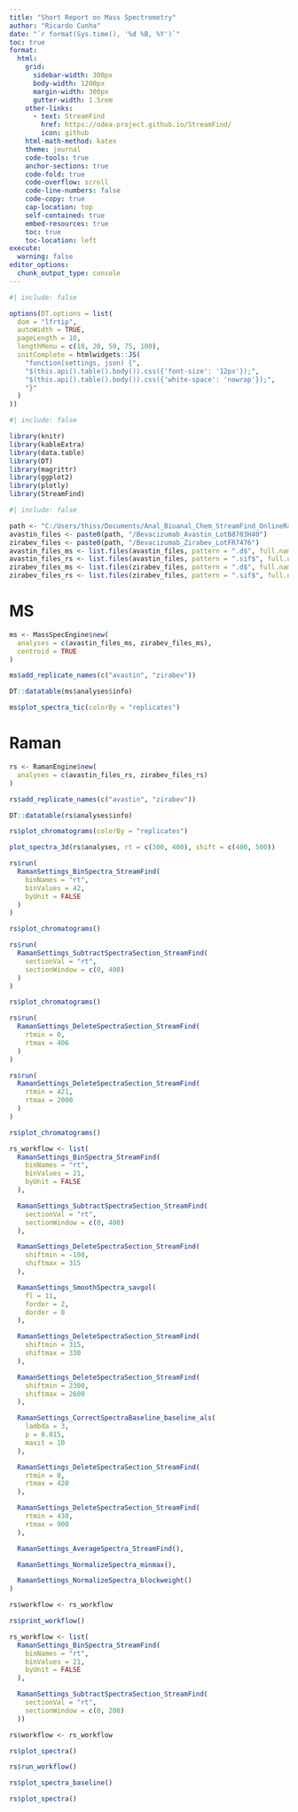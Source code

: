 ```yaml
---
title: "Short Report on Mass Spectrometry"
author: "Ricardo Cunha"
date: "`r format(Sys.time(), '%d %B, %Y')`"
toc: true
format:
  html:
    grid:
      sidebar-width: 300px
      body-width: 1200px
      margin-width: 300px
      gutter-width: 1.5rem
    other-links:
      - text: StreamFind
        href: https://odea-project.github.io/StreamFind/
        icon: github
    html-math-method: katex
    theme: journal
    code-tools: true
    anchor-sections: true
    code-fold: true
    code-overflow: scroll
    code-line-numbers: false
    code-copy: true
    cap-location: top
    self-contained: true
    embed-resources: true
    toc: true
    toc-location: left
execute:
  warning: false
editor_options: 
  chunk_output_type: console
---
```


```r
#| include: false

options(DT.options = list(
  dom = "lfrtip",
  autoWidth = TRUE,
  pageLength = 10,
  lengthMenu = c(10, 20, 50, 75, 100),
  initComplete = htmlwidgets::JS(
    "function(settings, json) {",
    "$(this.api().table().body()).css({'font-size': '12px'});",
    "$(this.api().table().body()).css({'white-space': 'nowrap'});",
    "}"
  )
))
```

```r
#| include: false

library(knitr)
library(kableExtra)
library(data.table)
library(DT)
library(magrittr)
library(ggplot2)
library(plotly)
library(StreamFind)
```

```r
#| include: false

path <- "C:/Users/thiss/Documents/Anal_Bioanal_Chem_StreamFind_OnlineRaman"
avastin_files <- paste0(path, "/Bevacizumab_Avastin_LotB8703H40")
zirabev_files <- paste0(path, "/Bevacizumab_Zirabev_LotFR7476")
avastin_files_ms <- list.files(avastin_files, pattern = ".d$", full.names = TRUE)
avastin_files_rs <- list.files(avastin_files, pattern = ".sif$", full.names = TRUE)
zirabev_files_ms <- list.files(zirabev_files, pattern = ".d$", full.names = TRUE)
zirabev_files_rs <- list.files(zirabev_files, pattern = ".sif$", full.names = TRUE)
```

# MS

```r
ms <- MassSpecEngine$new(
  analyses = c(avastin_files_ms, zirabev_files_ms),
  centroid = TRUE
)

ms$add_replicate_names(c("avastin", "zirabev"))
```

```r
DT::datatable(ms$analyses$info)
```

```r
ms$plot_spectra_tic(colorBy = "replicates")
```

# Raman

```r
rs <- RamanEngine$new(
  analyses = c(avastin_files_rs, zirabev_files_rs)
)

rs$add_replicate_names(c("avastin", "zirabev"))
```

```r
DT::datatable(rs$analyses$info)
```

```r
rs$plot_chromatograms(colorBy = "replicates")
```


```r
plot_spectra_3d(rs$analyses, rt = c(300, 400), shift = c(400, 500))
```


```r
rs$run(
  RamanSettings_BinSpectra_StreamFind(
    binNames = "rt",
    binValues = 42,
    byUnit = FALSE
  )
)
```

```r
rs$plot_chromatograms()
```

```r
rs$run(
  RamanSettings_SubtractSpectraSection_StreamFind(
    sectionVal = "rt",
    sectionWindow = c(0, 400)
  )
)
```

```r
rs$plot_chromatograms()
```

```r
rs$run(
  RamanSettings_DeleteSpectraSection_StreamFind(
    rtmin = 0,
    rtmax = 406
  )
)

rs$run(
  RamanSettings_DeleteSpectraSection_StreamFind(
    rtmin = 421,
    rtmax = 2000
  )
)
```

```r
rs$plot_chromatograms()
```

```r
rs_workflow <- list(
  RamanSettings_BinSpectra_StreamFind(
    binNames = "rt",
    binValues = 21,
    byUnit = FALSE
  ),

  RamanSettings_SubtractSpectraSection_StreamFind(
    sectionVal = "rt",
    sectionWindow = c(0, 400)
  ),

  RamanSettings_DeleteSpectraSection_StreamFind(
    shiftmin = -100,
    shiftmax = 315
  ),

  RamanSettings_SmoothSpectra_savgol(
    fl = 11,
    forder = 2,
    dorder = 0
  ),

  RamanSettings_DeleteSpectraSection_StreamFind(
    shiftmin = 315,
    shiftmax = 330
  ),

  RamanSettings_DeleteSpectraSection_StreamFind(
    shiftmin = 2300,
    shiftmax = 2600
  ),

  RamanSettings_CorrectSpectraBaseline_baseline_als(
    lambda = 3,
    p = 0.015,
    maxit = 10
  ),

  RamanSettings_DeleteSpectraSection_StreamFind(
    rtmin = 0,
    rtmax = 420
  ),

  RamanSettings_DeleteSpectraSection_StreamFind(
    rtmin = 430,
    rtmax = 900
  ),

  RamanSettings_AverageSpectra_StreamFind(),

  RamanSettings_NormalizeSpectra_minmax(),

  RamanSettings_NormalizeSpectra_blockweight()
)

rs$workflow <- rs_workflow

rs$print_workflow()
```

```r
rs_workflow <- list(
  RamanSettings_BinSpectra_StreamFind(
    binNames = "rt",
    binValues = 21,
    byUnit = FALSE
  ),

  RamanSettings_SubtractSpectraSection_StreamFind(
    sectionVal = "rt",
    sectionWindow = c(0, 200)
  ))

rs$workflow <- rs_workflow

rs$plot_spectra()

```
  
```r
rs$run_workflow()
```

```r
rs$plot_spectra_baseline()
```

```r
rs$plot_spectra()
```


